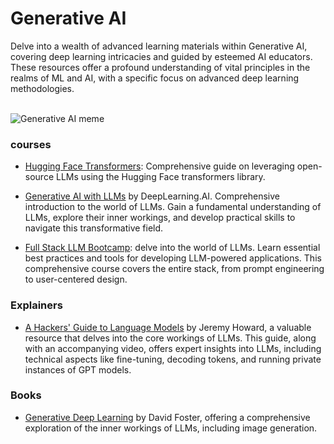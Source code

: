 # Generative AI

Delve into a wealth of advanced learning materials within Generative AI, covering deep learning intricacies and guided by esteemed AI educators. These resources offer a profound understanding of vital principles in the realms of ML and AI, with a specific focus on advanced deep learning methodologies.

<br/>
<div>
  <img src="/static/img/memes/genAIMeme.png" alt="Generative AI meme"  />

</div>

### courses

- [Hugging Face Transformers](https://huggingface.co/learn/nlp-course/chapter1/1): Comprehensive guide on leveraging open-source LLMs using the Hugging Face transformers library.

- [Generative AI with LLMs](https://www.deeplearning.ai/courses/generative-ai-with-llms/) by DeepLearning.AI. Comprehensive introduction to the world of LLMs. Gain a fundamental understanding of LLMs, explore their inner workings, and develop practical skills to navigate this transformative field.

- [Full Stack LLM Bootcamp](https://fullstackdeeplearning.com/llm-bootcamp/): delve into the world of LLMs. Learn essential best practices and tools for developing LLM-powered applications. This comprehensive course covers the entire stack, from prompt engineering to user-centered design.


### Explainers

- [A Hackers' Guide to Language Models](https://www.youtube.com/watch?v=jkrNMKz9pWU&t=1085s) by Jeremy Howard, a valuable resource that delves into the core workings of LLMs. This guide, along with an accompanying video, offers expert insights into LLMs, including technical aspects like fine-tuning, decoding tokens, and running private instances of GPT models.

### Books

- [Generative Deep Learning](https://www.goodreads.com/en/book/show/44144492) by David Foster, offering a comprehensive exploration of the inner workings of LLMs, including image generation.
